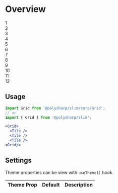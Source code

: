 
<Meta title="Atoms" component={Grid} />

# Overview

<Preview withToolbar>
  <Story name="Grid">
    <Grid cols={[1, 1, 12, 6, 12]}>
      <div style={{ height: '200px', border: '1px solid #000' }}>1</div>
      <div style={{ height: '200px', border: '1px solid #000' }}>2</div>
      <div style={{ height: '200px', border: '1px solid #000' }}>3</div>
      <div style={{ height: '200px', border: '1px solid #000' }}>4</div>
      <div style={{ height: '200px', border: '1px solid #000' }}>5</div>
      <div style={{ height: '200px', border: '1px solid #000' }}>6</div>
      <div style={{ height: '200px', border: '1px solid #000' }}>7</div>
      <div style={{ height: '200px', border: '1px solid #000' }}>8</div>
      <div style={{ height: '200px', border: '1px solid #000' }}>9</div>
      <div style={{ height: '200px', border: '1px solid #000' }}>10</div>
      <div style={{ height: '200px', border: '1px solid #000' }}>11</div>
      <div style={{ height: '200px', border: '1px solid #000' }}>12</div>
    </Grid>
  </Story>
</Preview>

<Props of={Grid} />

## Usage

```jsx
import Grid from '@polysharp/slim/core/Grid';
// or
import { Grid } from '@polysharp/slim';

<Grid>
  <Tile />
  <Tile />
  <Tile />
<Grid/>
```

## Settings

Theme properties can be view with `useTheme()` hook.

| Theme Prop | Default | Description |
| ---------- | ------- | ----------- |


